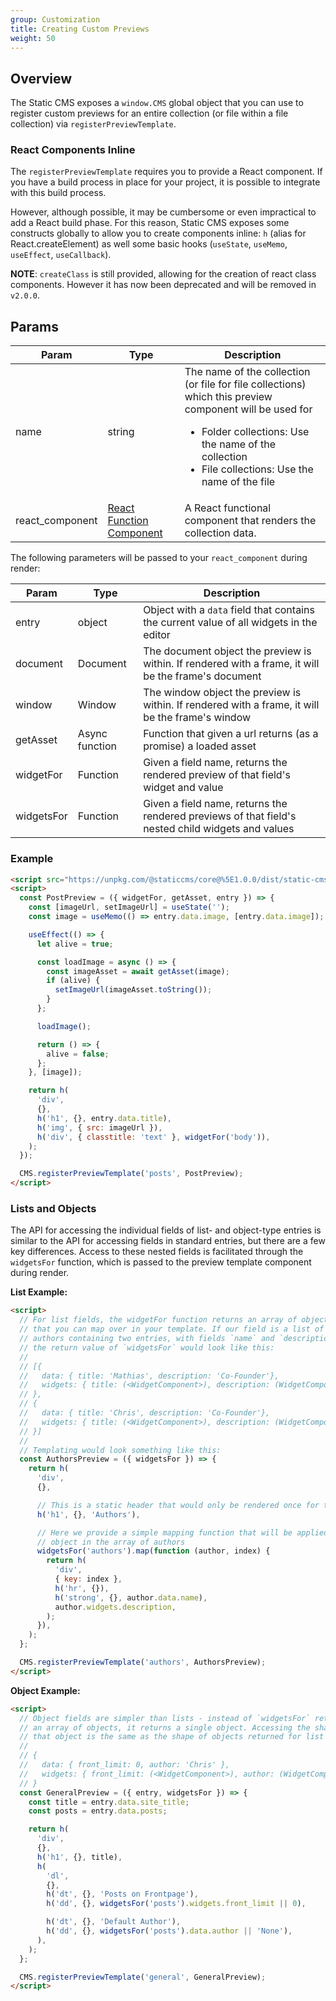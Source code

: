 ```yaml
---
group: Customization
title: Creating Custom Previews
weight: 50
---
```


## Overview

The Static CMS exposes a `window.CMS` global object that you can use to register custom previews for an entire collection (or file within a file collection) via `registerPreviewTemplate`.

### React Components Inline

The `registerPreviewTemplate` requires you to provide a React component. If you have a build process in place for your project, it is possible to integrate with this build process.

However, although possible, it may be cumbersome or even impractical to add a React build phase. For this reason, Static CMS exposes some constructs globally to allow you to create components inline: `h` (alias for React.createElement) as well some basic hooks (`useState`, `useMemo`, `useEffect`, `useCallback`).

**NOTE**: `createClass` is still provided, allowing for the creation of react class components. However it has now been deprecated and will be removed in `v2.0.0`.

## Params

| Param           | Type                                                                           | Description                                                                                                                                                                                                                          |
| --------------- | ------------------------------------------------------------------------------ | ------------------------------------------------------------------------------------------------------------------------------------------------------------------------------------------------------------------------------------ |
| name            | string                                                                         | The name of the collection (or file for file collections) which this preview component will be used for<br /><ul><li>Folder collections: Use the name of the collection</li><li>File collections: Use the name of the file</li></ul> |
| react_component | [React Function Component](https://reactjs.org/docs/components-and-props.html) | A React functional component that renders the collection data.                                                                                                                                                                       |

The following parameters will be passed to your `react_component` during render:

| Param      | Type           | Description                                                                                          |
| ---------- | -------------- | ---------------------------------------------------------------------------------------------------- |
| entry      | object         | Object with a `data` field that contains the current value of all widgets in the editor              |
| document   | Document       | The document object the preview is within. If rendered with a frame, it will be the frame's document |
| window     | Window         | The window object the preview is within. If rendered with a frame, it will be the frame's window     |
| getAsset   | Async function | Function that given a url returns (as a promise) a loaded asset                                      |
| widgetFor  | Function       | Given a field name, returns the rendered preview of that field's widget and value                    |
| widgetsFor | Function       | Given a field name, returns the rendered previews of that field's nested child widgets and values    |

### Example

```html
<script src="https://unpkg.com/@staticcms/core@%5E1.0.0/dist/static-cms-core.js"></script>
<script>
  const PostPreview = ({ widgetFor, getAsset, entry }) => {
    const [imageUrl, setImageUrl] = useState('');
    const image = useMemo(() => entry.data.image, [entry.data.image]);

    useEffect(() => {
      let alive = true;

      const loadImage = async () => {
        const imageAsset = await getAsset(image);
        if (alive) {
          setImageUrl(imageAsset.toString());
        }
      };

      loadImage();

      return () => {
        alive = false;
      };
    }, [image]);

    return h(
      'div',
      {},
      h('h1', {}, entry.data.title),
      h('img', { src: imageUrl }),
      h('div', { classtitle: 'text' }, widgetFor('body')),
    );
  });

  CMS.registerPreviewTemplate('posts', PostPreview);
</script>
```

### Lists and Objects

The API for accessing the individual fields of list- and object-type entries is similar to the API for accessing fields in standard entries, but there are a few key differences. Access to these nested fields is facilitated through the `widgetsFor` function, which is passed to the preview template component during render.

**List Example:**

```html
<script>
  // For list fields, the widgetFor function returns an array of objects
  // that you can map over in your template. If our field is a list of
  // authors containing two entries, with fields `name` and `description`,
  // the return value of `widgetsFor` would look like this:
  //
  // [{
  //   data: { title: 'Mathias', description: 'Co-Founder'},
  //   widgets: { title: (<WidgetComponent>), description: (WidgetComponent>)}
  // },
  // {
  //   data: { title: 'Chris', description: 'Co-Founder'},
  //   widgets: { title: (<WidgetComponent>), description: (WidgetComponent>)}
  // }]
  //
  // Templating would look something like this:
  const AuthorsPreview = ({ widgetsFor }) => {
    return h(
      'div',
      {},

      // This is a static header that would only be rendered once for the entire list
      h('h1', {}, 'Authors'),

      // Here we provide a simple mapping function that will be applied to each
      // object in the array of authors
      widgetsFor('authors').map(function (author, index) {
        return h(
          'div',
          { key: index },
          h('hr', {}),
          h('strong', {}, author.data.name),
          author.widgets.description,
        );
      }),
    );
  };

  CMS.registerPreviewTemplate('authors', AuthorsPreview);
</script>
```

**Object Example:**

```html
<script>
  // Object fields are simpler than lists - instead of `widgetsFor` returning
  // an array of objects, it returns a single object. Accessing the shape of
  // that object is the same as the shape of objects returned for list fields:
  //
  // {
  //   data: { front_limit: 0, author: 'Chris' },
  //   widgets: { front_limit: (<WidgetComponent>), author: (WidgetComponent>)}
  // }
  const GeneralPreview = ({ entry, widgetsFor }) => {
    const title = entry.data.site_title;
    const posts = entry.data.posts;

    return h(
      'div',
      {},
      h('h1', {}, title),
      h(
        'dl',
        {},
        h('dt', {}, 'Posts on Frontpage'),
        h('dd', {}, widgetsFor('posts').widgets.front_limit || 0),

        h('dt', {}, 'Default Author'),
        h('dd', {}, widgetsFor('posts').data.author || 'None'),
      ),
    );
  };

  CMS.registerPreviewTemplate('general', GeneralPreview);
</script>
```

